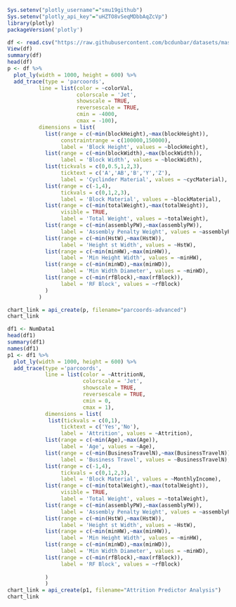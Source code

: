 ```r
Sys.setenv("plotly_username"="smu19github")
Sys.setenv("plotly_api_key"="uHZTO8vSeqMDbbAqZcVp")
library(plotly)
packageVersion('plotly')

df <- read.csv("https://raw.githubusercontent.com/bcdunbar/datasets/master/parcoords_data.csv")
View(df)
summary(df)
head(df)
p <- df %>%
  plot_ly(width = 1000, height = 600) %>%
  add_trace(type = 'parcoords',
          line = list(color = ~colorVal,
                      colorscale = 'Jet',
                      showscale = TRUE,
                      reversescale = TRUE,
                      cmin = -4000,
                      cmax = -100),
          dimensions = list(
            list(range = c(~min(blockHeight),~max(blockHeight)),
                 constraintrange = c(100000,150000),
                 label = 'Block Height', values = ~blockHeight),
            list(range = c(~min(blockWidth),~max(blockWidth)),
                 label = 'Block Width', values = ~blockWidth),
            list(tickvals = c(0,0.5,1,2,3),
                 ticktext = c('A','AB','B','Y','Z'),
                 label = 'Cyclinder Material', values = ~cycMaterial),
            list(range = c(-1,4),
                 tickvals = c(0,1,2,3),
                 label = 'Block Material', values = ~blockMaterial),
            list(range = c(~min(totalWeight),~max(totalWeight)),
                 visible = TRUE,
                 label = 'Total Weight', values = ~totalWeight),
            list(range = c(~min(assemblyPW),~max(assemblyPW)),
                 label = 'Assembly Penalty Weight', values = ~assemblyPW),
            list(range = c(~min(HstW),~max(HstW)),
                 label = 'Height st Width', values = ~HstW),
            list(range = c(~min(minHW),~max(minHW)),
                 label = 'Min Height Width', values = ~minHW),
            list(range = c(~min(minWD),~max(minWD)),
                 label = 'Min Width Diameter', values = ~minWD),
            list(range = c(~min(rfBlock),~max(rfBlock)),
                 label = 'RF Block', values = ~rfBlock)
            )
          )

chart_link = api_create(p, filename="parcoords-advanced")
chart_link
```

```r
df1 <- NumData1
head(df1)
summary(df1)
names(df1)
p1 <- df1 %>%
  plot_ly(width = 1000, height = 600) %>%
  add_trace(type ='parcoords',
            line = list(color = ~AttritionN,
                        colorscale = 'Jet',
                        showscale = TRUE,
                        reversescale = TRUE,
                        cmin = 0,
                        cmax = 1),
            dimensions = list(
             list(tickvals = c(0,1),
                 ticktext = c('Yes','No'),
                 label = 'Attrition', values = ~Attrition),
            list(range = c(~min(Age),~max(Age)),
                 label = 'Age', values = ~Age),
            list(range = c(~min(BusinessTravelN),~max(BusinessTravelN)),
                 label = 'Business Travel', values = ~BusinessTravelN),
            list(range = c(-1,4),
                 tickvals = c(0,1,2,3),
                 label = 'Block Material', values = ~MonthlyIncome),
            list(range = c(~min(totalWeight),~max(totalWeight)),
                 visible = TRUE,
                 label = 'Total Weight', values = ~totalWeight),
            list(range = c(~min(assemblyPW),~max(assemblyPW)),
                 label = 'Assembly Penalty Weight', values = ~assemblyPW),
            list(range = c(~min(HstW),~max(HstW)),
                 label = 'Height st Width', values = ~HstW),
            list(range = c(~min(minHW),~max(minHW)),
                 label = 'Min Height Width', values = ~minHW),
            list(range = c(~min(minWD),~max(minWD)),
                 label = 'Min Width Diameter', values = ~minWD),
            list(range = c(~min(rfBlock),~max(rfBlock)),
                 label = 'RF Block', values = ~rfBlock)
            
            )
            )
chart_link = api_create(p1, filename="Attrition Predictor Analysis")
chart_link
```